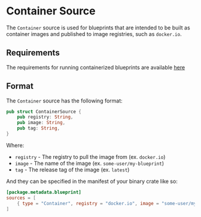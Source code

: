 # Container Source

The `Container` source is used for blueprints that are intended to be built as container images and published to image
registries, such as `docker.io`.

## Requirements

The requirements for running containerized blueprints are available [here](/operators/manager/requirements#container-sources)

## Format

The `Container` source has the following format:

```rust
pub struct ContainerSource {
    pub registry: String,
    pub image: String,
    pub tag: String,
}
```

Where:

* `registry` - The registry to pull the image from (ex. `docker.io`)
* `image` - The name of the image (ex. `some-user/my-blueprint`)
* `tag` - The release tag of the image (ex. `latest`)

And they can be specified in the manifest of your binary crate like so:

```toml
[package.metadata.blueprint]
sources = [
    { type = "Container", registry = "docker.io", image = "some-user/my-blueprint", tag = "latest" }
]
```
